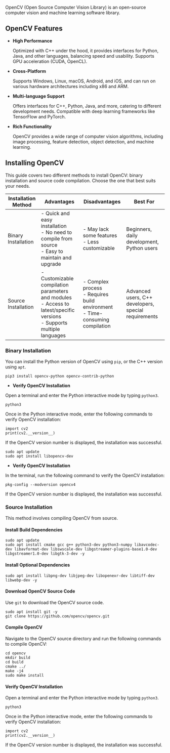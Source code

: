 OpenCV (Open Source Computer Vision Library) is an open-source computer vision and machine learning software library.

## OpenCV Features

- **High Performance**

  Optimized with C++ under the hood, it provides interfaces for Python, Java, and other languages, balancing speed and usability. Supports GPU acceleration (CUDA, OpenCL).

- **Cross-Platform**

  Supports Windows, Linux, macOS, Android, and iOS, and can run on various hardware architectures including x86 and ARM.

- **Multi-language Support**

  Offers interfaces for C++, Python, Java, and more, catering to different development needs. Compatible with deep learning frameworks like TensorFlow and PyTorch.

- **Rich Functionality**

  OpenCV provides a wide range of computer vision algorithms, including image processing, feature detection, object detection, and machine learning.

## Installing OpenCV

This guide covers two different methods to install OpenCV: binary installation and source code compilation. Choose the one that best suits your needs.

| Installation Method | Advantages                                                                                                                   | Disadvantages                                                                       | Best For                                             |
| ------------------- | ---------------------------------------------------------------------------------------------------------------------------- | ----------------------------------------------------------------------------------- | ---------------------------------------------------- |
| Binary Installation | - Quick and easy installation<br/>- No need to compile from source<br/>- Easy to maintain and upgrade                        | - May lack some features<br/>- Less customizable                                    | Beginners, daily development, Python users           |
| Source Installation | - Customizable compilation parameters and modules<br/>- Access to latest/specific versions<br/>- Supports multiple languages | - Complex process<br/>- Requires build environment<br/>- Time-consuming compilation | Advanced users, C++ developers, special requirements |

### Binary Installation

You can install the Python version of OpenCV using `pip`, or the C++ version using `apt`.

<Tabs queryString="install-mode">

<TabItem value="Python">

<NewCodeBlock tip="radxa@device$" type="device">

```
pip3 install opencv-python opencv-contrib-python
```

</NewCodeBlock>

- **Verify OpenCV Installation**

Open a terminal and enter the Python interactive mode by typing `python3`.

<NewCodeBlock tip="radxa@device$" type="device">

```
python3
```

</NewCodeBlock>

Once in the Python interactive mode, enter the following commands to verify OpenCV installation:

<NewCodeBlock tip="radxa@device$" type="device">

```
import cv2
print(cv2.__version__)
```

</NewCodeBlock>

If the OpenCV version number is displayed, the installation was successful.

</TabItem>

<TabItem value="C++">

<NewCodeBlock tip="radxa@device$" type="device">

```
sudo apt update
sudo apt install libopencv-dev
```

</NewCodeBlock>

- **Verify OpenCV Installation**

In the terminal, run the following command to verify the OpenCV installation:

<NewCodeBlock tip="radxa@device$" type="device">

```
pkg-config --modversion opencv4
```

</NewCodeBlock>

If the OpenCV version number is displayed, the installation was successful.

</TabItem>

</Tabs>

### Source Installation

This method involves compiling OpenCV from source.

#### Install Build Dependencies

<NewCodeBlock tip="radxa@device$" type="device">

```
sudo apt update
sudo apt install cmake gcc g++ python3-dev python3-numpy libavcodec-dev libavformat-dev libswscale-dev libgstreamer-plugins-base1.0-dev libgstreamer1.0-dev libgtk-3-dev -y
```

</NewCodeBlock>

#### Install Optional Dependencies

<NewCodeBlock tip="radxa@device$" type="device">

```
sudo apt install libpng-dev libjpeg-dev libopenexr-dev libtiff-dev libwebp-dev -y
```

</NewCodeBlock>

#### Download OpenCV Source Code

Use `git` to download the OpenCV source code.

<NewCodeBlock tip="radxa@device$" type="device">

```
sudo apt install git -y
git clone https://github.com/opencv/opencv.git
```

</NewCodeBlock>

#### Compile OpenCV

Navigate to the OpenCV source directory and run the following commands to compile OpenCV:

<NewCodeBlock tip="radxa@device$" type="device">

```
cd opencv
mkdir build
cd build
cmake ../
make -j4
sudo make install
```

</NewCodeBlock>

#### Verify OpenCV Installation

Open a terminal and enter the Python interactive mode by typing `python3`.

<NewCodeBlock tip="radxa@device$" type="device">

```
python3
```

</NewCodeBlock>

Once in the Python interactive mode, enter the following commands to verify OpenCV installation:

<NewCodeBlock tip="radxa@device$" type="device">

```
import cv2
print(cv2.__version__)
```

</NewCodeBlock>

If the OpenCV version number is displayed, the installation was successful.

